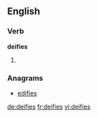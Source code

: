 ==English==

===Verb===
'''deifies'''

# {{third-person singular of|deify}}

===Anagrams===
* [[edifies#English|edifies]]

[[de:deifies]]
[[fr:deifies]]
[[vi:deifies]]